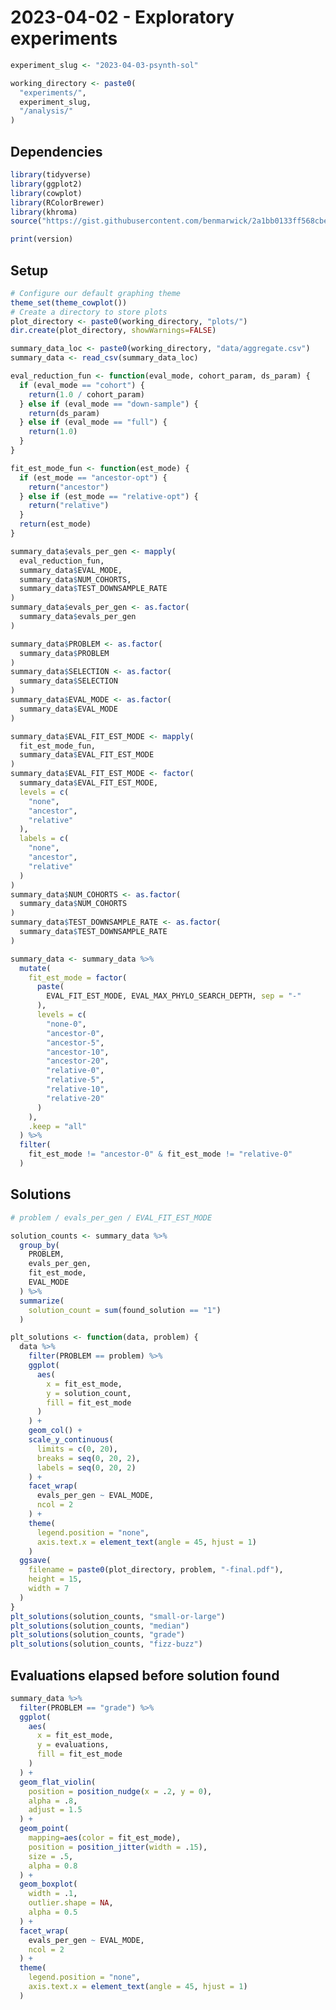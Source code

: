 # 2023-04-02 - Exploratory experiments


```r
experiment_slug <- "2023-04-03-psynth-sol"

working_directory <- paste0(
  "experiments/",
  experiment_slug,
  "/analysis/"
)
```

## Dependencies

```r
library(tidyverse)
library(ggplot2)
library(cowplot)
library(RColorBrewer)
library(khroma)
source("https://gist.githubusercontent.com/benmarwick/2a1bb0133ff568cbe28d/raw/fb53bd97121f7f9ce947837ef1a4c65a73bffb3f/geom_flat_violin.R")
```

```r
print(version)
```

## Setup

```r
# Configure our default graphing theme
theme_set(theme_cowplot())
# Create a directory to store plots
plot_directory <- paste0(working_directory, "plots/")
dir.create(plot_directory, showWarnings=FALSE)
```

```r
summary_data_loc <- paste0(working_directory, "data/aggregate.csv")
summary_data <- read_csv(summary_data_loc)

eval_reduction_fun <- function(eval_mode, cohort_param, ds_param) {
  if (eval_mode == "cohort") {
    return(1.0 / cohort_param)
  } else if (eval_mode == "down-sample") {
    return(ds_param)
  } else if (eval_mode == "full") {
    return(1.0)
  }
}

fit_est_mode_fun <- function(est_mode) {
  if (est_mode == "ancestor-opt") {
    return("ancestor")
  } else if (est_mode == "relative-opt") {
    return("relative")
  }
  return(est_mode)
}

summary_data$evals_per_gen <- mapply(
  eval_reduction_fun,
  summary_data$EVAL_MODE,
  summary_data$NUM_COHORTS,
  summary_data$TEST_DOWNSAMPLE_RATE
)
summary_data$evals_per_gen <- as.factor(
  summary_data$evals_per_gen
)

summary_data$PROBLEM <- as.factor(
  summary_data$PROBLEM
)
summary_data$SELECTION <- as.factor(
  summary_data$SELECTION
)
summary_data$EVAL_MODE <- as.factor(
  summary_data$EVAL_MODE
)

summary_data$EVAL_FIT_EST_MODE <- mapply(
  fit_est_mode_fun,
  summary_data$EVAL_FIT_EST_MODE
)
summary_data$EVAL_FIT_EST_MODE <- factor(
  summary_data$EVAL_FIT_EST_MODE,
  levels = c(
    "none",
    "ancestor",
    "relative"
  ),
  labels = c(
    "none",
    "ancestor",
    "relative"
  )
)
summary_data$NUM_COHORTS <- as.factor(
  summary_data$NUM_COHORTS
)
summary_data$TEST_DOWNSAMPLE_RATE <- as.factor(
  summary_data$TEST_DOWNSAMPLE_RATE
)

summary_data <- summary_data %>%
  mutate(
    fit_est_mode = factor(
      paste(
        EVAL_FIT_EST_MODE, EVAL_MAX_PHYLO_SEARCH_DEPTH, sep = "-"
      ),
      levels = c(
        "none-0",
        "ancestor-0",
        "ancestor-5",
        "ancestor-10",
        "ancestor-20",
        "relative-0",
        "relative-5",
        "relative-10",
        "relative-20"
      )
    ),
    .keep = "all"
  ) %>%
  filter(
    fit_est_mode != "ancestor-0" & fit_est_mode != "relative-0"
  )
```

## Solutions

```r
# problem / evals_per_gen / EVAL_FIT_EST_MODE

solution_counts <- summary_data %>%
  group_by(
    PROBLEM,
    evals_per_gen,
    fit_est_mode,
    EVAL_MODE
  ) %>%
  summarize(
    solution_count = sum(found_solution == "1")
  )

plt_solutions <- function(data, problem) {
  data %>%
    filter(PROBLEM == problem) %>%
    ggplot(
      aes(
        x = fit_est_mode,
        y = solution_count,
        fill = fit_est_mode
      )
    ) +
    geom_col() +
    scale_y_continuous(
      limits = c(0, 20),
      breaks = seq(0, 20, 2),
      labels = seq(0, 20, 2)
    ) +
    facet_wrap(
      evals_per_gen ~ EVAL_MODE,
      ncol = 2
    ) +
    theme(
      legend.position = "none",
      axis.text.x = element_text(angle = 45, hjust = 1)
    )
  ggsave(
    filename = paste0(plot_directory, problem, "-final.pdf"),
    height = 15,
    width = 7
  )
}
plt_solutions(solution_counts, "small-or-large")
plt_solutions(solution_counts, "median")
plt_solutions(solution_counts, "grade")
plt_solutions(solution_counts, "fizz-buzz")
```

## Evaluations elapsed before solution found

```r
summary_data %>%
  filter(PROBLEM == "grade") %>%
  ggplot(
    aes(
      x = fit_est_mode,
      y = evaluations,
      fill = fit_est_mode
    )
  ) +
  geom_flat_violin(
    position = position_nudge(x = .2, y = 0),
    alpha = .8,
    adjust = 1.5
  ) +
  geom_point(
    mapping=aes(color = fit_est_mode),
    position = position_jitter(width = .15),
    size = .5,
    alpha = 0.8
  ) +
  geom_boxplot(
    width = .1,
    outlier.shape = NA,
    alpha = 0.5
  ) +
  facet_wrap(
    evals_per_gen ~ EVAL_MODE,
    ncol = 2
  ) +
  theme(
    legend.position = "none",
    axis.text.x = element_text(angle = 45, hjust = 1)
  )
```
